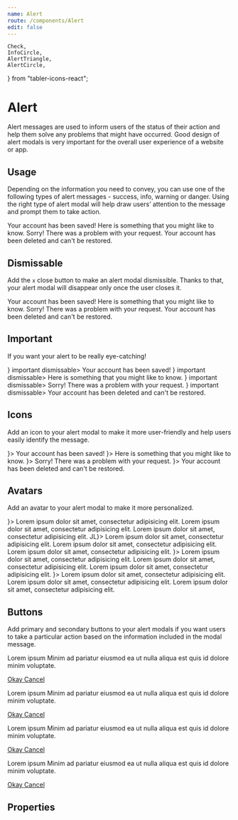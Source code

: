 ```yaml
---
name: Alert
route: /components/Alert
edit: false
---
```


	Check,
	InfoCircle,
	AlertTriangle,
	AlertCircle,
} from "tabler-icons-react";

# Alert

Alert messages are used to inform users of the status of their action and help
them solve any problems that might have occurred. Good design of alert modals is
very important for the overall user experience of a website or app.

## Usage

Depending on the information you need to convey, you can use one of the
following types of alert messages - success, info, warning or danger. Using the
right type of alert modal will help draw users’ attention to the message and
prompt them to take action.

<Playground>
	<Alert type="success" title="Wow! Everything worked!">
		Your account has been saved!
	</Alert>
	<Alert type="info" title="Did you know?">
		Here is something that you might like to know.
	</Alert>
	<Alert type="warning" title="Uh oh, something went wrong">
		Sorry! There was a problem with your request.
	</Alert>
	<Alert type="danger" title="I'm so sorry">
		Your account has been deleted and can't be restored.
	</Alert>
</Playground>

## Dismissable

Add the `x` close button to make an alert modal dismissible. Thanks to that,
your alert modal will disappear only once the user closes it.

<Playground>
	<Alert type="success" title="Wow! Everything worked!" dismissable>
		Your account has been saved!
	</Alert>
	<Alert type="info" title="Did you know?" dismissable>
		Here is something that you might like to know.
	</Alert>
	<Alert type="warning" title="Uh oh, something went wrong" dismissable>
		Sorry! There was a problem with your request.
	</Alert>
	<Alert type="danger" title="I'm so sorry" dismissable>
		Your account has been deleted and can't be restored.
	</Alert>
</Playground>

## Important

If you want your alert to be really eye-catching!

<Playground>
	<Alert
		type="success"
		icon={<Check size={32} color="white" />}
		important
		dismissable>
		Your account has been saved!
	</Alert>
	<Alert
		type="info"
		icon={<InfoCircle size={32} color="white" />}
		important
		dismissable>
		Here is something that you might like to know.
	</Alert>
	<Alert
		type="warning"
		icon={<AlertTriangle size={32} color="white" />}
		important
		dismissable>
		Sorry! There was a problem with your request.
	</Alert>
	<Alert
		type="danger"
		icon={<AlertCircle size={32} color="white" />}
		important
		dismissable>
		Your account has been deleted and can't be restored.
	</Alert>
</Playground>

## Icons

Add an icon to your alert modal to make it more user-friendly and help users
easily identify the message.

<Playground>
	<Alert
		type="success"
		title="Wow! Everything worked!"
		icon={<Check size={32} color="green" />}>
		Your account has been saved!
	</Alert>
	<Alert
		type="info"
		title="Did you know?"
		icon={<InfoCircle size={32} color="blue" />}>
		Here is something that you might like to know.
	</Alert>
	<Alert
		type="warning"
		title="Uh oh, something went wrong"
		icon={<AlertTriangle size={32} color="orange" />}>
		Sorry! There was a problem with your request.
	</Alert>
	<Alert
		type="danger"
		title="I'm so sorry"
		icon={<AlertCircle size={32} color="red" />}>
		Your account has been deleted and can't be restored.
	</Alert>
</Playground>

## Avatars

Add an avatar to your alert modal to make it more personalized.

<Playground>
	<Alert
		type="success"
		avatar={
			<span
				className="avatar"
				style={{
					backgroundImage:
						"url(https://tabler-react-typescript.jc21.com/assets/000m.jpg)",
				}}></span>
		}>
		Lorem ipsum dolor sit amet, consectetur adipisicing elit. Lorem ipsum
		dolor sit amet, consectetur adipisicing elit. Lorem ipsum dolor sit
		amet, consectetur adipisicing elit.
	</Alert>
	<Alert type="info" avatar={<span className="avatar">JL</span>}>
		Lorem ipsum dolor sit amet, consectetur adipisicing elit. Lorem ipsum
		dolor sit amet, consectetur adipisicing elit. Lorem ipsum dolor sit
		amet, consectetur adipisicing elit.
	</Alert>
	<Alert
		type="warning"
		avatar={
			<span
				className="avatar"
				style={{
					backgroundImage:
						"url(https://tabler-react-typescript.jc21.com/assets/002m.jpg)",
				}}></span>
		}>
		Lorem ipsum dolor sit amet, consectetur adipisicing elit. Lorem ipsum
		dolor sit amet, consectetur adipisicing elit. Lorem ipsum dolor sit
		amet, consectetur adipisicing elit.
	</Alert>
	<Alert
		type="danger"
		avatar={
			<span
				className="avatar"
				style={{
					backgroundImage:
						"url(https://tabler-react-typescript.jc21.com/assets/003m.jpg)",
				}}></span>
		}>
		Lorem ipsum dolor sit amet, consectetur adipisicing elit. Lorem ipsum
		dolor sit amet, consectetur adipisicing elit. Lorem ipsum dolor sit
		amet, consectetur adipisicing elit.
	</Alert>
</Playground>

## Buttons

Add primary and secondary buttons to your alert modals if you want users to take
a particular action based on the information included in the modal message.

<Playground>
	<Alert type="success" title="Some Title">
		<p>
			Lorem ipsum Minim ad pariatur eiusmod ea ut nulla aliqua est quis id
			dolore minim voluptate.
		</p>
		<div className="btn-list">
			<a href="#" className="btn btn-success">
				Okay
			</a>
			<a href="#" className="btn">
				Cancel
			</a>
		</div>
	</Alert>
	<Alert type="info" title="Some Title">
		<p>
			Lorem ipsum Minim ad pariatur eiusmod ea ut nulla aliqua est quis id
			dolore minim voluptate.
		</p>
		<div className="btn-list">
			<a href="#" className="btn btn-info">
				Okay
			</a>
			<a href="#" className="btn">
				Cancel
			</a>
		</div>
	</Alert>
	<Alert type="warning" title="Some Title">
		<p>
			Lorem ipsum Minim ad pariatur eiusmod ea ut nulla aliqua est quis id
			dolore minim voluptate.
		</p>
		<div className="btn-list">
			<a href="#" className="btn btn-warning">
				Okay
			</a>
			<a href="#" className="btn">
				Cancel
			</a>
		</div>
	</Alert>
	<Alert type="danger" title="Some Title">
		<p>
			Lorem ipsum Minim ad pariatur eiusmod ea ut nulla aliqua est quis id
			dolore minim voluptate.
		</p>
		<div className="btn-list">
			<a href="#" className="btn btn-danger">
				Okay
			</a>
			<a href="#" className="btn">
				Cancel
			</a>
		</div>
	</Alert>
</Playground>

## Properties

<Props of={Alert} />
